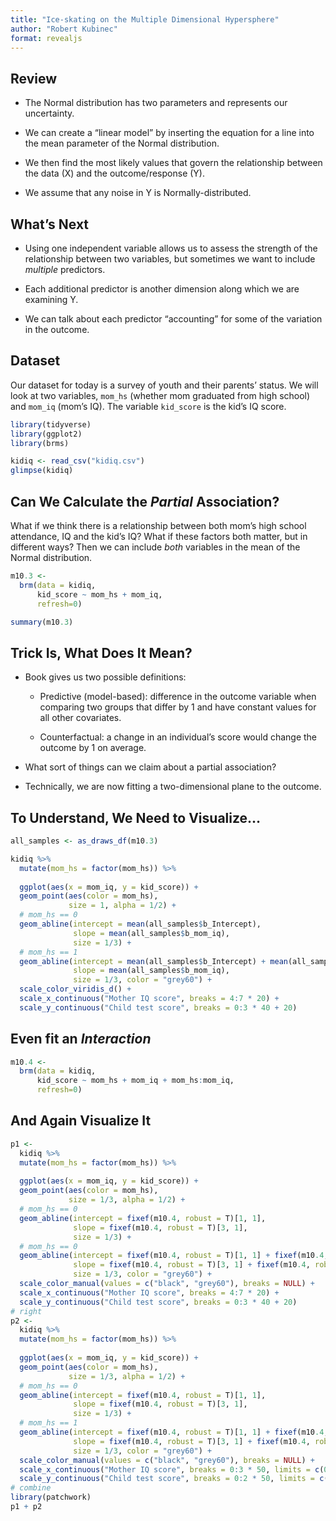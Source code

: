 ```yaml
---
title: "Ice-skating on the Multiple Dimensional Hypersphere"
author: "Robert Kubinec"
format: revealjs
---
```


## Review

-   The Normal distribution has two parameters and represents our uncertainty.

-   We can create a "linear model" by inserting the equation for a line into the mean parameter of the Normal distribution.

-   We then find the most likely values that govern the relationship between the data (X) and the outcome/response (Y).

-   We assume that any noise in Y is Normally-distributed.

## What's Next

-   Using one independent variable allows us to assess the strength of the relationship between two variables, but sometimes we want to include *multiple* predictors.

-   Each additional predictor is another dimension along which we are examining Y.

-   We can talk about each predictor "accounting" for some of the variation in the outcome.

## Dataset

Our dataset for today is a survey of youth and their parents' status.
We will look at two variables, `mom_hs` (whether mom graduated from high school) and `mom_iq` (mom's IQ).
The variable `kid_score` is the kid's IQ score.

```r
library(tidyverse)
library(ggplot2)
library(brms)
```

```r

kidiq <- read_csv("kidiq.csv")
glimpse(kidiq)

```

## Can We Calculate the *Partial* Association?

What if we think there is a relationship between both mom's high school attendance, IQ and the kid's IQ?
What if these factors both matter, but in different ways?
Then we can include *both* variables in the mean of the Normal distribution.

```r

m10.3 <-
  brm(data = kidiq,
      kid_score ~ mom_hs + mom_iq,
      refresh=0)

summary(m10.3)

```

## Trick Is, What Does It Mean?

-   Book gives us two possible definitions:

    -   Predictive (model-based): difference in the outcome variable when comparing two groups that differ by 1 and have constant values for all other covariates.

    -   Counterfactual: a change in an individual's score would change the outcome by 1 on average.

-   What sort of things can we claim about a partial association?

-   Technically, we are now fitting a two-dimensional plane to the outcome.

## To Understand, We Need to Visualize...

```r

all_samples <- as_draws_df(m10.3)

kidiq %>% 
  mutate(mom_hs = factor(mom_hs)) %>% 
  
  ggplot(aes(x = mom_iq, y = kid_score)) +
  geom_point(aes(color = mom_hs),
             size = 1, alpha = 1/2) +
  # mom_hs == 0
  geom_abline(intercept = mean(all_samples$b_Intercept), 
              slope = mean(all_samples$b_mom_iq),
              size = 1/3) +
  # mom_hs == 1
  geom_abline(intercept = mean(all_samples$b_Intercept) + mean(all_samples$b_mom_hs)*1, 
              slope = mean(all_samples$b_mom_iq),
              size = 1/3, color = "grey60") +
  scale_color_viridis_d() +
  scale_x_continuous("Mother IQ score", breaks = 4:7 * 20) +
  scale_y_continuous("Child test score", breaks = 0:3 * 40 + 20)

```

## Even fit an *Interaction*

```r

m10.4 <-
  brm(data = kidiq,
      kid_score ~ mom_hs + mom_iq + mom_hs:mom_iq,
      refresh=0)

```

## And Again Visualize It

```r

p1 <-
  kidiq %>% 
  mutate(mom_hs = factor(mom_hs)) %>% 
  
  ggplot(aes(x = mom_iq, y = kid_score)) +
  geom_point(aes(color = mom_hs),
             size = 1/3, alpha = 1/2) +
  # mom_hs == 0
  geom_abline(intercept = fixef(m10.4, robust = T)[1, 1], 
              slope = fixef(m10.4, robust = T)[3, 1],
              size = 1/3) +
  # mom_hs == 0
  geom_abline(intercept = fixef(m10.4, robust = T)[1, 1] + fixef(m10.4, robust = T)[2, 1], 
              slope = fixef(m10.4, robust = T)[3, 1] + fixef(m10.4, robust = T)[4, 1],
              size = 1/3, color = "grey60") +
  scale_color_manual(values = c("black", "grey60"), breaks = NULL) +
  scale_x_continuous("Mother IQ score", breaks = 4:7 * 20) +
  scale_y_continuous("Child test score", breaks = 0:3 * 40 + 20)
# right
p2 <-
  kidiq %>% 
  mutate(mom_hs = factor(mom_hs)) %>% 
  
  ggplot(aes(x = mom_iq, y = kid_score)) +
  geom_point(aes(color = mom_hs),
             size = 1/3, alpha = 1/2) +
  # mom_hs == 0
  geom_abline(intercept = fixef(m10.4, robust = T)[1, 1], 
              slope = fixef(m10.4, robust = T)[3, 1],
              size = 1/3) +
  # mom_hs == 1
  geom_abline(intercept = fixef(m10.4, robust = T)[1, 1] + fixef(m10.4, robust = T)[2, 1], 
              slope = fixef(m10.4, robust = T)[3, 1] + fixef(m10.4, robust = T)[4, 1],
              size = 1/3, color = "grey60") +
  scale_color_manual(values = c("black", "grey60"), breaks = NULL) +
  scale_x_continuous("Mother IQ score", breaks = 0:3 * 50, limits = c(0, 150)) +
  scale_y_continuous("Child test score", breaks = 0:2 * 50, limits = c(-20, 145))
# combine
library(patchwork)
p1 + p2

```
